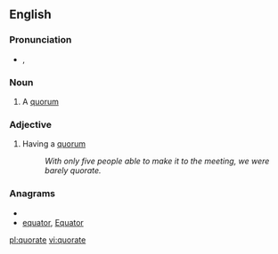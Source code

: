==English==

===Pronunciation===
* {{a|UK}} {{IPA|/ˈkwɔː(ɹ).ət/}}, {{SAMPA|/"kwO:(r).@t/}}

===Noun===
{{en-noun}}

# A [[quorum]]

===Adjective===
{{en-adj|-}}

# Having a [[quorum]]
#: ''With only five people able to make it to the meeting, we were barely quorate.''

===Anagrams===
* {{alphagram|aeoqrtu}}
* [[equator#English|equator]], [[Equator#English|Equator]]

[[pl:quorate]]
[[vi:quorate]]